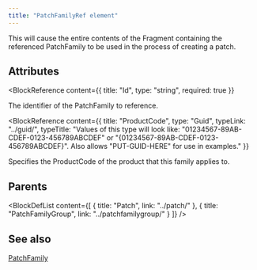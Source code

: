 ```yaml
---
title: "PatchFamilyRef element"
---
```



This will cause the entire contents of the Fragment containing the referenced PatchFamily to be
 used in the process of creating a patch.


## Attributes

<BlockWrapper>

  <BlockReference
    content={{
      title: "Id",
      type: "string",
      required: true
    }}
  >
  The identifier of the PatchFamily to reference.
  </BlockReference>

  <BlockReference
    content={{
      title: "ProductCode",
      type: "Guid",
      typeLink: "../guid/",
      typeTitle: "Values of this type will look like: \"01234567-89AB-CDEF-0123-456789ABCDEF\" or \"{01234567-89AB-CDEF-0123-456789ABCDEF}\". Also allows \"PUT-GUID-HERE\" for use in examples."
    }}
  >
  Specifies the ProductCode of the product that this family applies to.
  </BlockReference>

</BlockWrapper>


## Parents

<BlockDefList content={[
    {
      title: "Patch",
      link: "../patch/"
    },
    {
      title: "PatchFamilyGroup",
      link: "../patchfamilygroup/"
    }
  ]}
/>

## See also
[PatchFamily](../patchfamily/)